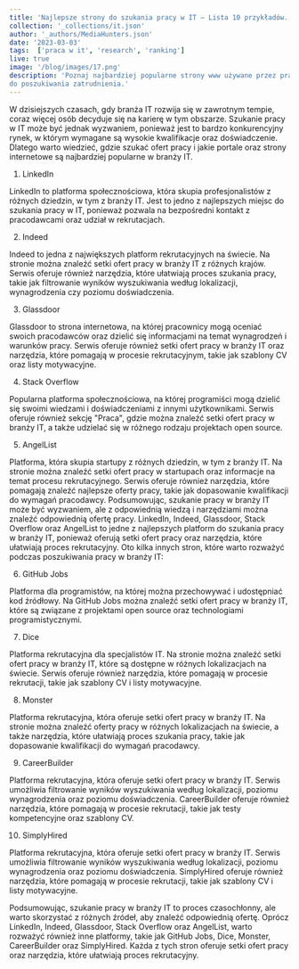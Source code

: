 ```yaml
---
title: 'Najlepsze strony do szukania pracy w IT – Lista 10 przykładów.'
collection: '_collections/it.json'
author: '_authors/MediaHunters.json'
date: '2023-03-03'
tags:  ['praca w it', 'research', 'ranking']
live: true
image: '/blog/images/17.png'
description: 'Poznaj najbardziej popularne strony www używane przez pracowników IT
do poszukiwania zatrudnienia.'
---
```


W dzisiejszych czasach, gdy branża IT rozwija się w zawrotnym tempie, coraz więcej
osób decyduje się na karierę w tym obszarze. Szukanie pracy w IT może być jednak
wyzwaniem, ponieważ jest to bardzo konkurencyjny rynek, w którym wymagane są
wysokie kwalifikacje oraz doświadczenie. Dlatego warto wiedzieć, gdzie szukać ofert
pracy i jakie portale oraz strony internetowe są najbardziej popularne w branży IT.

1. LinkedIn

LinkedIn to platforma społecznościowa, która skupia profesjonalistów z różnych
dziedzin, w tym z branży IT. Jest to jedno z najlepszych miejsc do szukania pracy w
IT, ponieważ pozwala na bezpośredni kontakt z pracodawcami oraz udział w
rekrutacjach.

2. Indeed

Indeed to jedna z największych platform rekrutacyjnych na świecie. Na stronie
można znaleźć setki ofert pracy w branży IT z różnych krajów. Serwis oferuje
również narzędzia, które ułatwiają proces szukania pracy, takie jak filtrowanie
wyników wyszukiwania według lokalizacji, wynagrodzenia czy poziomu
doświadczenia.

3. Glassdoor

Glassdoor to strona internetowa, na której pracownicy mogą oceniać swoich
pracodawców oraz dzielić się informacjami na temat wynagrodzeń i warunków pracy.
Serwis oferuje również setki ofert pracy w branży IT oraz narzędzia, które pomagają
w procesie rekrutacyjnym, takie jak szablony CV oraz listy motywacyjne.

4. Stack Overflow

Popularna platforma społecznościowa, na której programiści mogą
dzielić się swoimi wiedzami i doświadczeniami z innymi użytkownikami. Serwis
oferuje również sekcję &quot;Praca&quot;, gdzie można znaleźć setki ofert pracy w branży IT, a
także udzielać się w różnego rodzaju projektach open source.

5. AngelList

Platforma, która skupia startupy z różnych dziedzin, w tym z branży IT.
Na stronie można znaleźć setki ofert pracy w startupach oraz informacje na temat
procesu rekrutacyjnego. Serwis oferuje również narzędzia, które pomagają znaleźć
najlepsze oferty pracy, takie jak dopasowanie kwalifikacji do wymagań pracodawcy.
Podsumowując, szukanie pracy w branży IT może być wyzwaniem, ale z
odpowiednią wiedzą i narzędziami można znaleźć odpowiednią ofertę pracy.
LinkedIn, Indeed, Glassdoor, Stack Overflow oraz AngelList to jedne z najlepszych
platform do szukania pracy w branży IT, ponieważ oferują setki ofert pracy oraz
narzędzia, które ułatwiają proces rekrutacyjny.
Oto kilka innych stron, które warto rozważyć podczas poszukiwania pracy w branży
IT:

6. GitHub Jobs

Platforma dla programistów, na której można przechowywać i udostępniać
kod źródłowy. Na GitHub Jobs można znaleźć setki ofert pracy w branży IT, które są
związane z projektami open source oraz technologiami programistycznymi.

7. Dice

Platforma rekrutacyjna dla specjalistów IT. Na stronie można znaleźć setki
ofert pracy w branży IT, które są dostępne w różnych lokalizacjach na świecie.
Serwis oferuje również narzędzia, które pomagają w procesie rekrutacji, takie jak
szablony CV i listy motywacyjne.

8. Monster

Platforma rekrutacyjna, która oferuje setki ofert pracy w branży IT. Na
stronie można znaleźć oferty pracy w różnych lokalizacjach na świecie, a także
narzędzia, które ułatwiają proces szukania pracy, takie jak dopasowanie kwalifikacji
do wymagań pracodawcy.

9. CareerBuilder

Platforma rekrutacyjna, która oferuje setki ofert pracy w branży IT.
Serwis umożliwia filtrowanie wyników wyszukiwania według lokalizacji, poziomu
wynagrodzenia oraz poziomu doświadczenia. CareerBuilder oferuje również
narzędzia, które pomagają w procesie rekrutacji, takie jak testy kompetencyjne oraz
szablony CV.

10. SimplyHired

Platforma rekrutacyjna, która oferuje setki ofert pracy w branży IT.
Serwis umożliwia filtrowanie wyników wyszukiwania według lokalizacji, poziomu
wynagrodzenia oraz poziomu doświadczenia. SimplyHired oferuje również narzędzia,
które pomagają w procesie rekrutacji, takie jak szablony CV i listy motywacyjne.

Podsumowując, szukanie pracy w branży IT to proces czasochłonny, ale warto
skorzystać z różnych źródeł, aby znaleźć odpowiednią ofertę. Oprócz LinkedIn,
Indeed, Glassdoor, Stack Overflow oraz AngelList, warto rozważyć również inne
platformy, takie jak GitHub Jobs, Dice, Monster, CareerBuilder oraz SimplyHired.
Każda z tych stron oferuje setki ofert pracy oraz narzędzia, które ułatwiają proces
rekrutacyjny.
